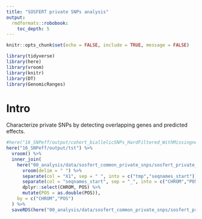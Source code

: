 ```yaml
---
title: "SOSFERT private SNPs analysis"
output:
  rmdformats::robobook:
    toc_depth: 5
---
```


```r
knitr::opts_chunk$set(echo = FALSE, include = TRUE, message = FALSE)

library(tidyverse)
library(here)
library(vroom)
library(knitr)
library(DT)
library(GenomicRanges)
```


# Intro

Characterize private SNPs by detecting overlapping genes and predicted effects.




```r

#here("16_SNPeff/output/cohort_biallelicSNPs_HardFiltered_WithMissingness_SOSFERTsamples_GTfiltered.ann.tab") %>%
here("16_SNPeff/output/tst") %>%
  vroom() %>% 
  inner_join(
    here("00_analysis/data/sosfert_common_private_snps/sosfert_private_snps_PI.tab") %>% 
      vroom(delim = " ") %>% 
      separate(col = "X1", sep = " ", into = c("tmp","seqnames_start")) %>% 
      separate(col = "seqnames_start", sep = "_", into = c("CHROM","POS")) %>% 
      dplyr::select(CHROM, POS) %>% 
      mutate(POS = as.double(POS)),
    by = c("CHROM","POS")
  ) %>% 
  saveRDS(here("00_analysis/data/sosfert_common_private_snps/sosfert_private_snps_PI_annot.tab"))

```

